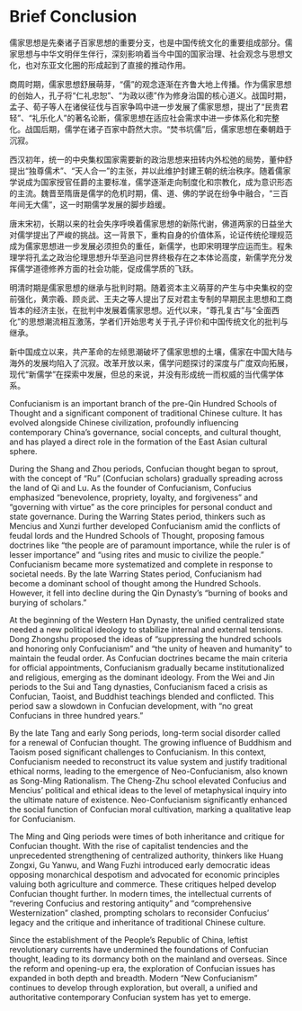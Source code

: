 # Brief Conclusion 

儒家思想是先秦诸子百家思想的重要分支，也是中国传统文化的重要组成部分。儒家思想与中华文明伴生伴行，深刻影响着当今中国的国家治理、社会观念与思想文化，也对东亚文化圈的形成起到了直接的推动作用。

商周时期，儒家思想舒展萌芽，“儒”的观念逐渐在齐鲁大地上传播。作为儒家思想的创始人，孔子将“仁礼忠恕”、“为政以德”作为修身治国的核心道义。战国时期，孟子、荀子等人在诸侯征伐与百家争鸣中进一步发展了儒家思想，提出了“民贵君轻”、“礼乐化人”的著名论断，儒家思想在适应社会需求中进一步体系化和完整化。战国后期，儒学在诸子百家中蔚然大宗。“焚书坑儒”后，儒家思想在秦朝趋于沉寂。

西汉初年，统一的中央集权国家需要新的政治思想来扭转内外松弛的局势，董仲舒提出“独尊儒术”、“天人合一”的主张，并以此维护封建王朝的统治秩序。随着儒家学说成为国家授官任爵的主要标准，儒学逐渐走向制度化和宗教化，成为意识形态的主流。魏晋至隋唐是儒学的危机时期，儒、道、佛的学说在纷争中融合，“三百年间无大儒”，这一时期儒学发展的脚步趋缓。

唐末宋初，长期以来的社会失序呼唤着儒家思想的新陈代谢，佛道两家的日益坐大对儒学提出了严峻的挑战。这一背景下，重构自身的价值体系，论证传统伦理规范成为儒家思想进一步发展必须担负的重任，新儒学，也即宋明理学应运而生。程朱理学将孔孟之政治伦理思想升华至追问世界终极存在之本体论高度，新儒学充分发挥儒学道德修养方面的社会功能，促成儒学质的飞跃。

明清时期是儒家思想的继承与批判时期。随着资本主义萌芽的产生与中央集权的空前强化，黄宗羲、顾炎武、王夫之等人提出了反对君主专制的早期民主思想和工商皆本的经济主张，在批判中发展着儒家思想。近代以来，“尊孔复古”与“全面西化”的思想潮流相互激荡，学者们开始思考关于孔子评价和中国传统文化的批判与继承。

新中国成立以来，共产革命的左倾思潮破坏了儒家思想的土壤，儒家在中国大陆与海外的发展均陷入了沉寂。改革开放以来，儒学问题探讨的深度与广度双向拓展，现代“新儒学”在探索中发展，但总的来说，并没有形成统一而权威的当代儒学体系。

Confucianism is an important branch of the pre-Qin Hundred Schools of Thought and a significant component of traditional Chinese culture. It has evolved alongside Chinese civilization, profoundly influencing contemporary China's governance, social concepts, and cultural thought, and has played a direct role in the formation of the East Asian cultural sphere.

During the Shang and Zhou periods, Confucian thought began to sprout, with the concept of "Ru" (Confucian scholars) gradually spreading across the land of Qi and Lu. As the founder of Confucianism, Confucius emphasized "benevolence, propriety, loyalty, and forgiveness" and "governing with virtue" as the core principles for personal conduct and state governance. During the Warring States period, thinkers such as Mencius and Xunzi further developed Confucianism amid the conflicts of feudal lords and the Hundred Schools of Thought, proposing famous doctrines like "the people are of paramount importance, while the ruler is of lesser importance" and "using rites and music to civilize the people." Confucianism became more systematized and complete in response to societal needs. By the late Warring States period, Confucianism had become a dominant school of thought among the Hundred Schools. However, it fell into decline during the Qin Dynasty's "burning of books and burying of scholars."

At the beginning of the Western Han Dynasty, the unified centralized state needed a new political ideology to stabilize internal and external tensions. Dong Zhongshu proposed the ideas of "suppressing the hundred schools and honoring only Confucianism" and "the unity of heaven and humanity" to maintain the feudal order. As Confucian doctrines became the main criteria for official appointments, Confucianism gradually became institutionalized and religious, emerging as the dominant ideology. From the Wei and Jin periods to the Sui and Tang dynasties, Confucianism faced a crisis as Confucian, Taoist, and Buddhist teachings blended and conflicted. This period saw a slowdown in Confucian development, with "no great Confucians in three hundred years."

By the late Tang and early Song periods, long-term social disorder called for a renewal of Confucian thought. The growing influence of Buddhism and Taoism posed significant challenges to Confucianism. In this context, Confucianism needed to reconstruct its value system and justify traditional ethical norms, leading to the emergence of Neo-Confucianism, also known as Song-Ming Rationalism. The Cheng-Zhu school elevated Confucius and Mencius' political and ethical ideas to the level of metaphysical inquiry into the ultimate nature of existence. Neo-Confucianism significantly enhanced the social function of Confucian moral cultivation, marking a qualitative leap for Confucianism.

The Ming and Qing periods were times of both inheritance and critique for Confucian thought. With the rise of capitalist tendencies and the unprecedented strengthening of centralized authority, thinkers like Huang Zongxi, Gu Yanwu, and Wang Fuzhi introduced early democratic ideas opposing monarchical despotism and advocated for economic principles valuing both agriculture and commerce. These critiques helped develop Confucian thought further. In modern times, the intellectual currents of "revering Confucius and restoring antiquity" and "comprehensive Westernization" clashed, prompting scholars to reconsider Confucius' legacy and the critique and inheritance of traditional Chinese culture.

Since the establishment of the People's Republic of China, leftist revolutionary currents have undermined the foundations of Confucian thought, leading to its dormancy both on the mainland and overseas. Since the reform and opening-up era, the exploration of Confucian issues has expanded in both depth and breadth. Modern "New Confucianism" continues to develop through exploration, but overall, a unified and authoritative contemporary Confucian system has yet to emerge.

